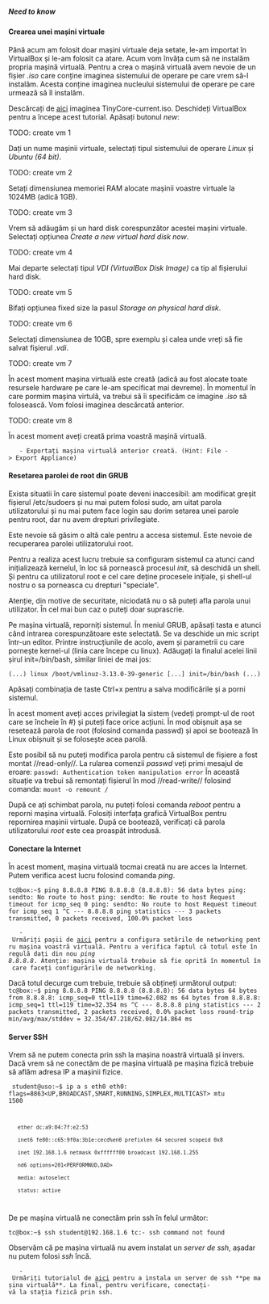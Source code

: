===== Need to know =====

==== Crearea unei mașini virtuale ====

Până acum am folosit doar mașini virtuale deja setate, le-am importat în VirtualBox și le-am folosit ca atare. Acum vom învăța cum să 
ne instalăm propria mașină virtuală. Pentru a crea o mașină virtuală avem nevoie de un fișier ''.iso'' care conține imaginea sistemului 
de operare pe care vrem să-l instalăm. Acesta conține imaginea nucleului sistemului de operare pe care urmează să îl instalăm.

Descărcați de [[|aici]] imaginea TinyCore-current.iso.
Deschideți VirtualBox pentru a începe acest tutorial. Apăsați butonul ''new'':

TODO: create vm 1

Dați un nume mașinii virtuale, selectați tipul sistemului de operare ''Linux'' și ''Ubuntu (64 bit)''.

TODO: create vm 2

Setați dimensiunea memoriei RAM alocate mașinii voastre virtuale la 1024MB (adică 1GB).

TODO: create vm 3

Vrem să adăugăm și un hard disk corespunzător acestei mașini virtuale. Selectați opțiunea ''Create a new virtual hard disk now''.

TODO: create vm 4

Mai departe selectați tipul ''VDI (VirtualBox Disk Image)'' ca tip al fișierului hard disk.

TODO: create vm 5

Bifați opțiunea fixed size la pasul ''Storage on physical hard disk''. 

TODO: create vm 6

Selectați dimensiunea de 10GB, spre exemplu și calea unde vreți să fie salvat fișierul ''.vdi''.

TODO: create vm 7

În acest moment mașina virtuală este creată (adică au fost alocate toate resursele hardware pe care le-am specificat mai devreme). În 
momentul în care pormim mașina virtulă, va trebui să îi specificăm ce imagine ''.iso'' să folosească. Vom folosi imaginea descărcată 
anterior.

TODO: create vm 8

În acest moment aveți creată prima voastră mașină virtuală. 

    - Exportați mașina virtuală anterior creată. (Hint: File -> Export Appliance)

==== Resetarea parolei de root din GRUB ====

Exista situatii în care sistemul poate deveni inaccesibil: am modificat greșit fișierul /etc/sudoers și nu mai putem folosi sudo, 
am uitat parola utilizatorului și nu mai putem face login sau dorim setarea unei parole pentru root, dar nu avem drepturi privilegiate.

Este nevoie să găsim o altă cale pentru a accesa sistemul. Este nevoie de recuperarea parolei utilizatorului root.

Pentru a realiza acest lucru trebuie sa configuram sistemul ca atunci cand inițializează kernelul, în loc să pornească procesul ''init'', 
să deschidă un shell. Și pentru ca utilizatorul root e cel care deține procesele inițiale, și shell-ul nostru o sa porneasca cu drepturi 
"speciale".

<note>
Atenție, din motive de securitate, niciodată nu o să puteți afla parola unui utilizator. În cel mai bun caz o puteți doar suprascrie.
</note>

Pe mașina virtuală, reporniți sistemul. În meniul GRUB, apăsați tasta e atunci când intrarea corespunzătoare este selectată. Se va 
deschide un mic script într-un editor. Printre instrucțiunile de acolo, avem și parametrii cu care pornește kernel-ul (linia care 
începe cu linux). Adăugați la finalul acelei linii șirul init=/bin/bash, similar liniei de mai jos:

<code bash>
(...)
linux /boot/vmlinuz-3.13.0-39-generic [...] init=/bin/bash
(...)
</code>

Apăsați combinația de taste Ctrl+x pentru a salva modificările și a porni sistemul.

În acest moment aveți acces privilegiat la sistem (vedeți prompt-ul de root care se încheie în #) și puteți face orice acțiuni. În mod 
obișnuit așa se resetează parola de root (folosind comanda passwd) și apoi se bootează în Linux obișnuit și se folosește acea parolă.


<note important>
Este posibil să nu puteți modifica parola pentru că sistemul de fișiere a fost montat //read-only//. La rularea comenzii ''passwd'' veți primi mesajul de eroare:
<code>
passwd: Authentication token manipulation error
</code>
În această situație va trebui să remontați fișierul în mod //read-write// folosind comanda:
<code>
mount -o remount /
</code>
</note>

<note important>
După ce ați schimbat parola, nu puteți folosi comanda ''reboot'' pentru a reporni mașina virtuală. Folosiți interfața grafică VirtualBox pentru repornirea mașinii virtuale. După ce bootează, verificați că parola utilizatorului ''root'' este cea proaspăt introdusă.
</note>

==== Conectare la Internet ====

În acest moment, mașina virtuală tocmai creată nu are acces la Internet. Putem verifica acest lucru folosind comanda ''ping''.

<code bash>
tc@box:~$ ping 8.8.8.8
PING 8.8.8.8 (8.8.8.8): 56 data bytes
ping: sendto: No route to host
ping: sendto: No route to host
Request timeout for icmp_seq 0
ping: sendto: No route to host
Request timeout for icmp_seq 1
^C
--- 8.8.8.8 ping statistics ---
3 packets transmitted, 0 packets received, 100.0% packet loss
</code>

    - Urmăriți pașii de [[https://askubuntu.com/questions/363003/no-internet-connection-on-virtualbox-windows-7-as-guest-ubuntu-13-04-as-host|aici]] pentru a configura setările de networking pentru mașina voastră virtuală. Pentru a verifica faptul că totul este în regulă dați din nou ''ping 8.8.8.8''. Atenție: mașina virtuală trebuie să fie oprită în momentul în care faceți configurările de networking.

Dacă totul decurge cum trebuie, trebuie să obțineți următorul output:
<code bash>
tc@box:~$ ping 8.8.8.8
PING 8.8.8.8 (8.8.8.8): 56 data bytes
64 bytes from 8.8.8.8: icmp_seq=0 ttl=119 time=62.082 ms
64 bytes from 8.8.8.8: icmp_seq=1 ttl=119 time=32.354 ms
^C
--- 8.8.8.8 ping statistics ---
2 packets transmitted, 2 packets received, 0.0% packet loss
round-trip min/avg/max/stddev = 32.354/47.218/62.082/14.864 ms
</code>

==== Server SSH ====

Vrem să ne putem conecta prin ssh la mașina noastră virtuală și invers. Dacă vrem să ne conectăm de pe mașina virtuală pe mașina fizică 
trebuie să aflăm adresa IP a mașinii fizice.

<code bash>
student@uso:~$ ip a s eth0
eth0: flags=8863<UP,BROADCAST,SMART,RUNNING,SIMPLEX,MULTICAST> mtu 1500
	ether dc:a9:04:7f:e2:53 
	inet6 fe80::c65:9f0a:3b1e:cecd%en0 prefixlen 64 secured scopeid 0x8 
	inet 192.168.1.6 netmask 0xffffff00 broadcast 192.168.1.255
	nd6 options=201<PERFORMNUD,DAD>
	media: autoselect
	status: active
</code>

De pe mașina virtuală ne conectăm prin ssh în felul următor:

<code bash>
tc@box:~$ ssh student@192.168.1.6
tc:- ssh command not found
</code>

Observăm că pe mașina virtuală nu avem instalat un ''server de ssh'', așadar nu putem folosi ''ssh'' încă. 

    - Urmăriți tutorialul de [[https://iotbytes.wordpress.com/configure-ssh-server-on-microcore-tiny-linux/|aici]] pentru a instala un server de ssh **pe mașina virtuală**. La final, pentru verificare, conectați-vă la stația fizică prin ssh.
